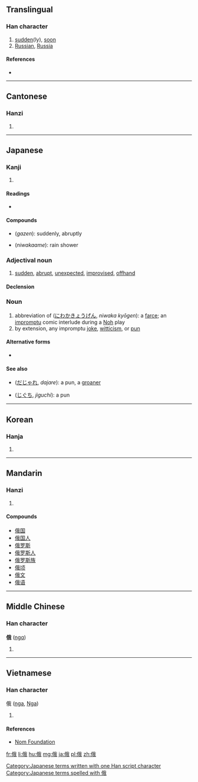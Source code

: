 ==Translingual==

===Han character===
{{Han char|rn=9|rad=人|as=07|sn=9|four=2325<sub>0</sub>|canj=人竹手戈 (OHQI)|ids=⿰[[亻]][[我]]}}

# [[sudden]](ly), [[soon]]
# [[Russian]], [[Russia]]

====References====
* {{Han ref|kx=0104.060|dkj=00665|dj=0220.060|hdz=10162.140|uh=4FC4|ud=20420|bh=AB58|bd=43864}}

----

==Cantonese==

===Hanzi===
{{yue-hanzi|jyut=|y=ngo5}}

# {{defn|lang=yue|sort=人07}}

----

==Japanese==

===Kanji===
{{ja-kanji|grade=|rs=人07}}

# {{defn|lang=ja|sort=人07}}

====Readings====
* {{ja-readings|on=[[が]] (''ga'')|kun=[[にわか]] (''niwaka'')}}

====Compounds====
* {{l|ja|俄然}} (''gazen''): suddenly, abruptly
* {{l|ja|俄雨}} (''niwakaame''): rain shower

===Adjectival noun===
{{ja-adj|k|decl=な|rom=niwaka|hira=にわか}} 

# [[sudden]], [[abrupt]], [[unexpected]], [[improvised]], [[offhand]]

====Declension====
{{ja-na|俄|にわか|niwaka}}

===Noun===
{{ja-noun|k|hira=にわか|rom=niwaka}}

# abbreviation of {{l|ja|俄狂言}} ([[にわかきょうげん]], ''niwaka kyōgen''): a [[farce]]; an [[impromptu]] comic interlude during a [[Noh]] play
# by extension, any impromptu [[joke]], [[witticism]], or [[pun]]

====Alternative forms====
* {{l|ja|仁輪加}}

====See also====
* {{l|ja|駄洒落}} ([[だじゃれ]], ''dajare''): a pun, a [[groaner]]
* {{l|ja|地口}} ([[じぐち]], ''jiguchi''): a pun

[[Category:Japanese terms written with one Han script character]]
[[Category:Japanese terms spelled with 俄]]
----

==Korean==

===Hanja===
{{ko-hanja|hangeul=아|rv=a|mr=a}}

# {{defn|lang=ko|sort=人07}}

----

==Mandarin==

===Hanzi===
{{cmn-hanzi|pin=[[é]] ([[e2]])|wg=o<sup>2</sup>}}

# {{defn|lang=cmn|sort=人07}}

====Compounds====
* [[俄国]]
* [[俄国人]]
* [[俄罗斯]]
* [[俄罗斯人]]
* [[俄罗斯族]]
* [[俄顷]]
* [[俄文]]
* [[俄语]]

----

==Middle Chinese==

===Han character===
'''俄''' ([[ngɑ]])<!--note: the vowel "ɑ" is an IPA symbol, and is not the same as the vowel "a"-->

# {{defn|lang=zhx-mid|sort=人07}}

----

==Vietnamese==

===Han character===
俄 ([[nga]], [[Nga]])

# {{defn|lang=vi|sort=人07}}

====References====
*[http://nomfoundation.org/common/nom_details.php?codepoint=4fc4 Nom Foundation]

[[fr:俄]]
[[li:俄]]
[[hu:俄]]
[[mg:俄]]
[[ja:俄]]
[[pl:俄]]
[[zh:俄]]